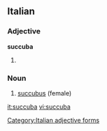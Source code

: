 ==Italian==

===Adjective===
'''succuba''' {{f}}

# {{feminine of|[[succubo]]}}

===Noun===
{{it-noun|succub|f|a|e}}

# [[succubus]] (female)
[[Category:Italian adjective forms]]

[[it:succuba]]
[[vi:succuba]]